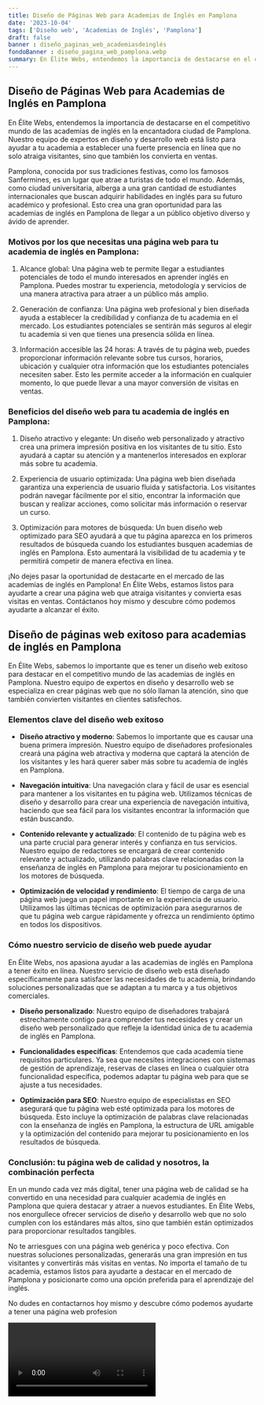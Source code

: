 ```yaml
---
title: Diseño de Páginas Web para Academias de Inglés en Pamplona
date: '2023-10-04'
tags: ['Diseño web', 'Academias de Inglés', 'Pamplona']
draft: false
banner : diseño_paginas_web_academiasdeinglés
fondoBanner : diseño_pagina_web_pamplona.webp
summary: En Élite Webs, entendemos la importancia de destacarse en el competitivo mundo de las academias de inglés en la encantadora ciudad de Pamplona. Nuestro equipo de expertos en diseño y desarrollo web está listo para ayudar a tu academia a establecer una fuerte presencia en línea que no solo atraiga visitantes, sino que también los convierta en ventas.
---
```


## Diseño de Páginas Web para Academias de Inglés en Pamplona

En Élite Webs, entendemos la importancia de destacarse en el competitivo mundo de las academias de inglés en la encantadora ciudad de Pamplona. Nuestro equipo de expertos en diseño y desarrollo web está listo para ayudar a tu academia a establecer una fuerte presencia en línea que no solo atraiga visitantes, sino que también los convierta en ventas.

Pamplona, conocida por sus tradiciones festivas, como los famosos Sanfermines, es un lugar que atrae a turistas de todo el mundo. Además, como ciudad universitaria, alberga a una gran cantidad de estudiantes internacionales que buscan adquirir habilidades en inglés para su futuro académico y profesional. Esto crea una gran oportunidad para las academias de inglés en Pamplona de llegar a un público objetivo diverso y ávido de aprender.

### Motivos por los que necesitas una página web para tu academia de inglés en Pamplona:

1. Alcance global: Una página web te permite llegar a estudiantes potenciales de todo el mundo interesados en aprender inglés en Pamplona. Puedes mostrar tu experiencia, metodología y servicios de una manera atractiva para atraer a un público más amplio.

2. Generación de confianza: Una página web profesional y bien diseñada ayuda a establecer la credibilidad y confianza de tu academia en el mercado. Los estudiantes potenciales se sentirán más seguros al elegir tu academia si ven que tienes una presencia sólida en línea.

3. Información accesible las 24 horas: A través de tu página web, puedes proporcionar información relevante sobre tus cursos, horarios, ubicación y cualquier otra información que los estudiantes potenciales necesiten saber. Esto les permite acceder a la información en cualquier momento, lo que puede llevar a una mayor conversión de visitas en ventas.

### Beneficios del diseño web para tu academia de inglés en Pamplona:

1. Diseño atractivo y elegante: Un diseño web personalizado y atractivo crea una primera impresión positiva en los visitantes de tu sitio. Esto ayudará a captar su atención y a mantenerlos interesados en explorar más sobre tu academia.

2. Experiencia de usuario optimizada: Una página web bien diseñada garantiza una experiencia de usuario fluida y satisfactoria. Los visitantes podrán navegar fácilmente por el sitio, encontrar la información que buscan y realizar acciones, como solicitar más información o reservar un curso.

3. Optimización para motores de búsqueda: Un buen diseño web optimizado para SEO ayudará a que tu página aparezca en los primeros resultados de búsqueda cuando los estudiantes busquen academias de inglés en Pamplona. Esto aumentará la visibilidad de tu academia y te permitirá competir de manera efectiva en línea.

¡No dejes pasar la oportunidad de destacarte en el mercado de las academias de inglés en Pamplona! En Élite Webs, estamos listos para ayudarte a crear una página web que atraiga visitantes y convierta esas visitas en ventas. Contáctanos hoy mismo y descubre cómo podemos ayudarte a alcanzar el éxito.

<GifSeo />

<Cta />

## Diseño de páginas web exitoso para academias de inglés en Pamplona

En Élite Webs, sabemos lo importante que es tener un diseño web exitoso para destacar en el competitivo mundo de las academias de inglés en Pamplona. Nuestro equipo de expertos en diseño y desarrollo web se especializa en crear páginas web que no sólo llaman la atención, sino que también convierten visitantes en clientes satisfechos.

### Elementos clave del diseño web exitoso

- **Diseño atractivo y moderno**: Sabemos lo importante que es causar una buena primera impresión. Nuestro equipo de diseñadores profesionales creará una página web atractiva y moderna que captará la atención de los visitantes y les hará querer saber más sobre tu academia de inglés en Pamplona.

- **Navegación intuitiva**: Una navegación clara y fácil de usar es esencial para mantener a los visitantes en tu página web. Utilizamos técnicas de diseño y desarrollo para crear una experiencia de navegación intuitiva, haciendo que sea fácil para los visitantes encontrar la información que están buscando.

- **Contenido relevante y actualizado**: El contenido de tu página web es una parte crucial para generar interés y confianza en tus servicios. Nuestro equipo de redactores se encargará de crear contenido relevante y actualizado, utilizando palabras clave relacionadas con la enseñanza de inglés en Pamplona para mejorar tu posicionamiento en los motores de búsqueda.

- **Optimización de velocidad y rendimiento**: El tiempo de carga de una página web juega un papel importante en la experiencia de usuario. Utilizamos las últimas técnicas de optimización para asegurarnos de que tu página web cargue rápidamente y ofrezca un rendimiento óptimo en todos los dispositivos.

### Cómo nuestro servicio de diseño web puede ayudar

En Élite Webs, nos apasiona ayudar a las academias de inglés en Pamplona a tener éxito en línea. Nuestro servicio de diseño web está diseñado específicamente para satisfacer las necesidades de tu academia, brindando soluciones personalizadas que se adaptan a tu marca y a tus objetivos comerciales.

- **Diseño personalizado**: Nuestro equipo de diseñadores trabajará estrechamente contigo para comprender tus necesidades y crear un diseño web personalizado que refleje la identidad única de tu academia de inglés en Pamplona.

- **Funcionalidades específicas**: Entendemos que cada academia tiene requisitos particulares. Ya sea que necesites integraciones con sistemas de gestión de aprendizaje, reservas de clases en línea o cualquier otra funcionalidad específica, podemos adaptar tu página web para que se ajuste a tus necesidades.

- **Optimización para SEO**: Nuestro equipo de especialistas en SEO asegurará que tu página web esté optimizada para los motores de búsqueda. Esto incluye la optimización de palabras clave relacionadas con la enseñanza de inglés en Pamplona, la estructura de URL amigable y la optimización del contenido para mejorar tu posicionamiento en los resultados de búsqueda.

### Conclusión: tu página web de calidad y nosotros, la combinación perfecta

En un mundo cada vez más digital, tener una página web de calidad se ha convertido en una necesidad para cualquier academia de inglés en Pamplona que quiera destacar y atraer a nuevos estudiantes. En Élite Webs, nos enorgullece ofrecer servicios de diseño y desarrollo web que no solo cumplen con los estándares más altos, sino que también están optimizados para proporcionar resultados tangibles.

No te arriesgues con una página web genérica y poco efectiva. Con nuestras soluciones personalizadas, generarás una gran impresión en tus visitantes y convertirás más visitas en ventas. No importa el tamaño de tu academia, estamos listos para ayudarte a destacar en el mercado de Pamplona y posicionarte como una opción preferida para el aprendizaje del inglés.

No dudes en contactarnos hoy mismo y descubre cómo podemos ayudarte a tener una página web profesion

<Video />

<CtaBot job='Academias de Inglés' city='Pamplona'/>

<Gmaps query='Pamplona+españa+maps' />